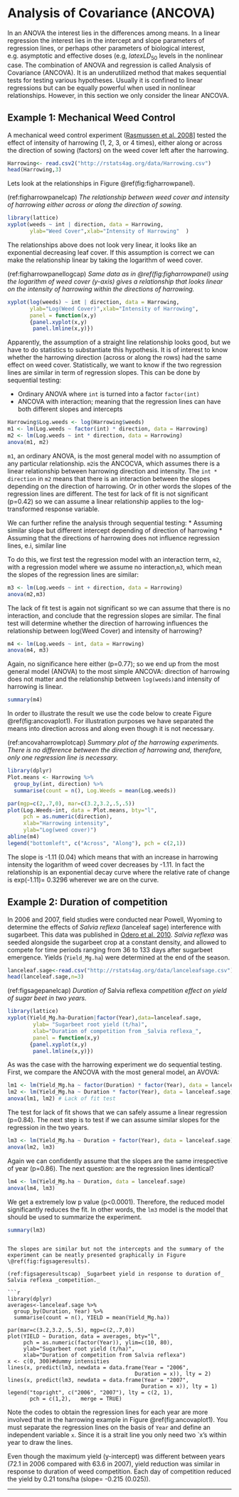 # Analysis of Covariance (ANCOVA)

In an ANOVA the interest lies in the differences among means. In a linear regression the interest lies in the intercept and slope parameters of regression lines, or perhaps other parameters of biological interest, e.g. asymptotic and effective doses (e.g, $latex LD_{50}$ levels in the nonlinear case. The combination of ANOVA and regression is called Analysis of Covariance (ANCOVA). It is an underutilized method that makes sequential tests for testing various hypotheses. Usually it is confined to linear regressions but can be equally powerful when used in nonlinear relationships. However, in this section we only consider the linear ANCOVA.

## Example 1: Mechanical Weed Control

A mechanical weed control experiment ([Rasmussen et al. 2008](http://onlinelibrary.wiley.com/doi/10.1111/j.1365-3180.2008.00661.x/full)] tested the effect of intensity of harrowing (1, 2, 3, or 4 times), either along or across the direction of sowing (factors) on the weed cover left after the harrowing. 


```r
Harrowing<- read.csv2("http://rstats4ag.org/data/Harrowing.csv")
head(Harrowing,3)
```

Lets look at the relationships in Figure \@ref(fig:figharrowpanel).

(ref:figharrowpanelcap) _The relationship between weed cover and intensity of harrowing either across or along the direction of sowing._

```r
library(lattice)
xyplot(weeds ~ int | direction, data = Harrowing,
       ylab="Weed Cover",xlab="Intensity of Harrowing"  )     
```

The relationships above does not look very linear, it looks like an exponential decreasing leaf cover. If this assumption is correct we can make the relationship linear by taking the logarithm of weed cover.

(ref:figharrowpanellogcap) _Same data as in \@ref(fig:figharrowpanel) using the logarithm of weed cover (y-axis) gives a relationship that looks linear on the intensity of harrowing within the directions of harrowing._

```r
xyplot(log(weeds) ~ int | direction, data = Harrowing,
       ylab="Log(Weed Cover)",xlab="Intensity of Harrowing",
       panel = function(x,y)
       {panel.xyplot(x,y)
        panel.lmline(x,y)})
```


Apparently, the assumption of a straight line relationship looks good, but we have to do statistics to substantiate this hypothesis. It is of interest to know whether the harrowing direction (across or along the rows) had the same effect on weed cover. Statistically, we want to know if the two regression lines are similar in term of regression slopes. This can be done by sequential testing:

* Ordinary ANOVA where `int` is turned into a factor `factor(int)`
* ANCOVA with interaction; meaning that the regression lines can have both different slopes and intercepts


```r
Harrowing$Log.weeds <- log(Harrowing$weeds)
m1 <- lm(Log.weeds ~ factor(int) * direction, data = Harrowing)
m2 <- lm(Log.weeds ~ int * direction, data = Harrowing)
anova(m1, m2)
```


`m1`, an ordinary ANOVA, is the most general model with no assumption of any particular relationship. `m2`is the ANCOCVA, which assumes there is a linear relationship between harrowing direction and intensity. The  `int * direction` in `m2` means that there is an interaction between the slopes depending on the direction of harrowing. Or in other words the slopes of the regression lines are different.   The test for lack of fit is not significant (p=0.42) so we can assume a linear relationship applies to the log-transformed response variable. 

We can further refine the analysis through sequential testing:
* Assuming similar slope but different intercept depending of direction of harrowing
* Assuming that the directions of harrowing does not influence regression lines, e.i, similar line

To do this, we first test the regression model with an interaction term, `m2`, with a regression model where we assume no interaction,`m3`, which mean the slopes of the regression lines are similar:


```r
m3 <- lm(Log.weeds ~ int + direction, data = Harrowing)
anova(m2,m3)
```

The lack of fit test is again not significant so we can assume that there is no interaction, and conclude that the regression slopes are similar. The final test will determine whether the direction of harrowing influences the relationship between log(Weed Cover) and intensity of harrowing?


```r
m4 <- lm(Log.weeds ~ int, data = Harrowing)
anova(m4, m3)
```

Again, no significance here either (p=0.77); so we end up from the most general model (ANOVA) to the most simple ANCOVA: direction of harrowing does not matter and the relationship between `log(weeds)`and intensity of harrowing is linear.


```r
summary(m4)
```

In order to illustrate the result we use the code below to create Figure \@ref(fig:ancovaplot1). For illustration purposes we have separated the means into direction across and along even though it is not necessary.

(ref:ancovaharrowplotcap) _Summary plot of the harrowing experiments. There is no difference between the direction of harrowing and, therefore, only one regression line is necessary._

```r
library(dplyr)
Plot.means <- Harrowing %>%
  group_by(int, direction) %>%
  summarise(count = n(), Log.Weeds = mean(Log.weeds))

par(mgp=c(2,.7,0), mar=c(3.2,3.2,.5,.5))
plot(Log.Weeds~int, data = Plot.means, bty="l",
     pch = as.numeric(direction),
     xlab="Harrowing intensity",
     ylab="Log(weed cover)")
abline(m4)
legend("bottomleft", c("Across", "Along"), pch = c(2,1))
```

The slope is -1.11 (0.04) which means that with an increase in harrowing intensity the logarithm of weed cover decreases by -1.11. In fact the relationship is an exponential decay curve where the relative rate of change is exp(-1.11)= 0.3296 wherever we are on the curve. 

## Example 2: Duration of competition

In 2006 and 2007, field studies were conducted near Powell, Wyoming to determine the effects of <i>Salvia reflexa</i> (lanceleaf sage) interference with sugarbeet. This data was published in [Odero et al. 2010](http://www.bioone.org/doi/abs/10.1614/WT-D-10-00015.1). <i>Salvia reflexa</i> was seeded alongside the sugarbeet crop at a constant density, and allowed to compete for time periods ranging from 36 to 133 days after sugarbeet emergence. Yields (`Yield_Mg.ha`) were determined at the end of the season.


```r
lanceleaf.sage<-read.csv("http://rstats4ag.org/data/lanceleafsage.csv")
head(lanceleaf.sage,n=3)
```

(ref:figsagepanelcap) _Duration of_ Salvia reflexa _competition effect on yield of sugar beet in two years._
 
```r
library(lattice)
xyplot(Yield_Mg.ha~Duration|factor(Year),data=lanceleaf.sage,
        ylab= "Sugarbeet root yield (t/ha)",
        xlab="Duration of competition from _Salvia reflexa_",
        panel = function(x,y)
       {panel.xyplot(x,y)
        panel.lmline(x,y)})
```

As was the case with the harrowing experiment we do sequential testing. First, we compare the ANCOVA with the most general model, an AVOVA:


```r
lm1 <- lm(Yield_Mg.ha ~ factor(Duration) * factor(Year), data = lanceleaf.sage) # ANOVA
lm2 <- lm(Yield_Mg.ha ~ Duration * factor(Year), data = lanceleaf.sage) # Regression
anova(lm1, lm2) # Lack of fit test
```


The test for lack of fit shows that we can safely assume a linear regression (p=0.84). The next step is to test if we can assume similar slopes for the regression in the two years.


```r
lm3 <- lm(Yield_Mg.ha ~ Duration + factor(Year), data = lanceleaf.sage)
anova(lm2, lm3) 
```


Again we can confidently assume that the slopes are the same irrespective of year (p=0.86). The next question: are the regression lines identical?


```r
lm4 <- lm(Yield_Mg.ha ~ Duration, data = lanceleaf.sage)
anova(lm4, lm3) 
```



We get a extremely low p value (p<0.0001). Therefore, the  reduced model significantly reduces the fit. In other words, the `lm3` model is the model that should be used to summarize the experiment.


```r
summary(lm3)
```
```

The slopes are similar but not the intercepts and the summary of the experiment can be neatly presented graphically in Figure \@ref(fig:figsageresults).

(ref:figsageresultscap) _Sugarbeet yield in response to duration of_ Salvia reflexa _competition._

```r
library(dplyr)
averages<-lanceleaf.sage %>%
  group_by(Duration, Year) %>%
  summarise(count = n(), YIELD = mean(Yield_Mg.ha))

par(mar=c(3.2,3.2,.5,.5), mgp=c(2,.7,0))
plot(YIELD ~ Duration, data = averages, bty="l",
     pch = as.numeric(factor(Year)), ylim=c(10, 80), 
     ylab="Sugarbeet root yield (t/ha)",
     xlab="Duration of competition from Salvia reflexa")
x <- c(0, 300)#dummy intensities
lines(x, predict(lm3, newdata = data.frame(Year = "2006",
                                        Duration = x)), lty = 2)
lines(x, predict(lm3, newdata = data.frame(Year = "2007",
                                          Duration = x)), lty = 1)
legend("topright", c("2006", "2007"), lty = c(2, 1),
       pch = c(1,2),   merge = TRUE)
```


Note the codes to obtain the regression lines for each year are more involved that in the harrowing example in Figure \@ref(fig:ancovaplot1). You must separate the regression lines on the basis of `Year` and define an independent variable `x`. Since it is a strait line you only need two `x's within year to draw the lines.

Even though the maximum yield (y-intercept) was different between years (72.1 in 2006 compared with 63.6 in 2007), yield reduction was similar in response to duration of weed competition. Each day of competition reduced the yield by 0.21 tons/ha (slope= -0.215 (0.025)).

*****
